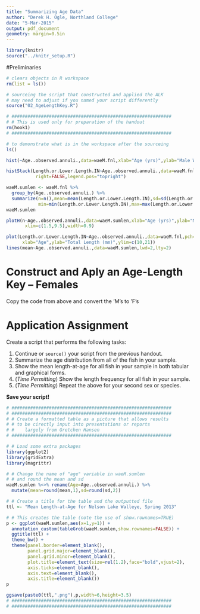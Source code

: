 ```yaml
---
title: "Summarizing Age Data"
author: "Derek H. Ogle, Northland College"
date: "5-Mar-2015"
output: pdf_document
geometry: margin=0.5in
---
```


```r
library(knitr)
source("../knitr_setup.R")
```

\vspace{-24pt}
#Preliminaries
```r
# clears objects in R workspace
rm(list = ls())
```

```r
# sourceing the script that constructed and applied the ALK
# may need to adjust if you named your script differently
source("02_AgeLengthKey.R")
```

```r
# ############################################################
# # This is used only for preparation of the handout
rm(hook1)
# ############################################################
```

```r
# to demonstrate what is in the workspace after the sourceing
ls()
```

```r
hist(~Age..observed.annuli.,data=waeM.fnl,xlab="Age (yrs)",ylab="Male Walleye Captured")
```

\newpage

```r
histStack(Length.or.Lower.Length.IN~Age..observed.annuli.,data=waeM.fnl,xlab="Total Length (in.)",
           right=FALSE,legend.pos="topright")

waeM.sumlen <- waeM.fnl %>%
  group_by(Age..observed.annuli.) %>%
  summarize(n=n(),mean=mean(Length.or.Lower.Length.IN),sd=sd(Length.or.Lower.Length.IN),
            min=min(Length.or.Lower.Length.IN),max=max(Length.or.Lower.Length.IN))
waeM.sumlen
```

\newpage
```r
plotH(n~Age..observed.annuli.,data=waeM.sumlen,xlab="Age (yrs)",ylab="Male Walleye Captured",
       xlim=c(1.5,9.5),width=0.9)

plot(Length.or.Lower.Length.IN~Age..observed.annuli.,data=waeM.fnl,pch=16,col=rgb(0,0,0,1/10),
      xlab="Age",ylab="Total Length (mm)",ylim=c(10,21))
lines(mean~Age..observed.annuli.,data=waeM.sumlen,lwd=2,lty=2)
```

# Construct and Aply an Age-Length Key -- Females
Copy the code from above and convert the 'M's to 'F's


# Application Assignment

Create a script that performs the following tasks:

1. Continue or `source()` your script from the previous handout.
1. Summarize the age distribution from all of the fish in your sample.
1. Show the mean length-at-age for all fish in your sample in both tabular and graphical forms.
\vspace{12pt}
1. (*Time Permitting*) Show the length frequency for all fish in your sample.
1. (*Time Permitting*) Repeat the above for your second sex or species.

**Save your script!**

```r
# ############################################################
# ############################################################
# # Create a formatted table as a picture that allows results
# # to be cirectly input into presentations or reports
# #    largely from Gretchen Hansen
# ############################################################

# # Load some extra packages
library(ggplot2)
library(gridExtra)
library(magrittr)

# # Change the name of "age" variable in waeM.sumlen
# # and round the mean and sd
waeM.sumlen %<>% rename(Age=Age..observed.annuli.) %>%
  mutate(mean=round(mean,1),sd=round(sd,2))

# # Create a title for the table and the outputted file
ttl <- "Mean Length-at-Age for Nelson Lake Walleye, Spring 2013"

# # This creates the table (note the use of show.rownames=TRUE)
p <- ggplot(waeM.sumlen,aes(x=1,y=1)) + 
  annotation_custom(tableGrob(waeM.sumlen,show.rownames=FALSE)) +
  ggtitle(ttl) +
  theme_bw() +
  theme(panel.border=element_blank(),
        panel.grid.major=element_blank(),
        panel.grid.minor=element_blank(),
        plot.title=element_text(size=rel(1.2),face="bold",vjust=2),
        axis.ticks=element_blank(), 
        axis.text=element_blank(),
        axis.title=element_blank())
p

ggsave(paste0(ttl,".png"),p,width=6,height=3.5)
# ############################################################
# ############################################################
```
